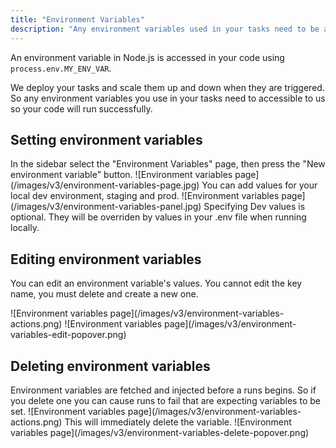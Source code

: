 ```yaml
---
title: "Environment Variables"
description: "Any environment variables used in your tasks need to be added so the deployed code will run successfully."
---
```


An environment variable in Node.js is accessed in your code using `process.env.MY_ENV_VAR`.

We deploy your tasks and scale them up and down when they are triggered. So any environment variables you use in your tasks need to accessible to us so your code will run successfully.

## Setting environment variables

<Steps>

<Step title="Go to the Environment Variables page">
  In the sidebar select the "Environment Variables" page, then press the "New environment variable"
  button. ![Environment variables page](/images/v3/environment-variables-page.jpg)
</Step>

<Step title="Add your environment variables">
  You can add values for your local dev environment, staging and prod. ![Environment variables
  page](/images/v3/environment-variables-panel.jpg)
</Step>

</Steps>

<Note>
  Specifying Dev values is optional. They will be overriden by values in your .env file when running
  locally.
</Note>

## Editing environment variables

You can edit an environment variable's values. You cannot edit the key name, you must delete and create a new one.

<Steps>

<Step title="Press the action button on a variable">
  ![Environment variables page](/images/v3/environment-variables-actions.png)
</Step>

<Step title="Press edit">
  ![Environment variables page](/images/v3/environment-variables-edit-popover.png)
</Step>

</Steps>

## Deleting environment variables

<Warn>
  Environment variables are fetched and injected before a runs begins. So if you delete one you can
  cause runs to fail that are expecting variables to be set.
</Warn>

<Steps>

<Step title="Press the action button on a variable">
  ![Environment variables page](/images/v3/environment-variables-actions.png)
</Step>

<Step title="Press delete">
  This will immediately delete the variable. ![Environment variables
  page](/images/v3/environment-variables-delete-popover.png)
</Step>

</Steps>
